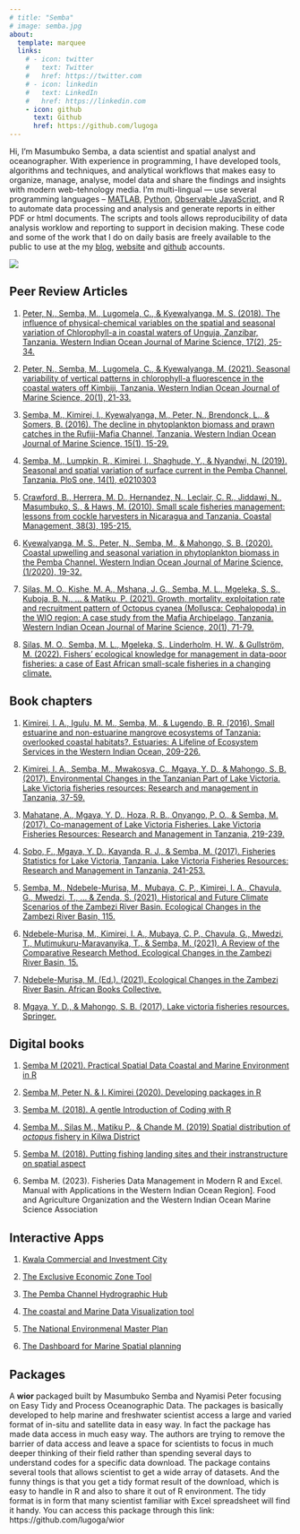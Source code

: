 ```yaml
---
# title: "Semba"
# image: semba.jpg
about:
  template: marquee
  links:
    # - icon: twitter
    #   text: Twitter
    #   href: https://twitter.com
    # - icon: linkedin
    #   text: LinkedIn
    #   href: https://linkedin.com
    - icon: github
      text: Github
      href: https://github.com/lugoga
---
```


<!-- ::: {.grid} -->

<!-- ::: {.g-col-12 .g-col-md-6} -->
<!-- ![](sembaProfile3.jpg) -->
<!-- ::: -->

<!-- ::: {.g-col-12 .g-col-md-6} -->
Hi, I'm Masumbuko Semba,  a data scientist and spatial analyst and oceanographer. With experience in programming, I have developed tools, algorithms and techniques, and analytical workflows that makes easy to organize, manage, analyse, model data and share the findings and insights with modern web-tehnology media. I'm multi-lingual --- use several programming languages -- [MATLAB](https://www.mathworks.com/products/matlab.html), [Python](https://www.python.org/), [Observable JavaScript](https://observablehq.com/@observablehq/observable-javascript), and R to automate data processing and analysis and generate reports in either PDF or html documents. The scripts and tools allows reproducibility of data analysis worklow and reporting to support in decision making. These code and some of the work that I do on daily basis are freely available to the public to use at the my [blog](https://semba.netlify.app/), [website](https://semba-blog.netlify.app/) and [github](https://github.com/lugoga/) accounts. 

![](sembaProfile3.jpg)

<!-- ::: -->
<!-- ::: -->

## Peer Review Articles

1.  <a href="https://www.ajol.info/index.php/wiojms/article/view/175825/">Peter, N., Semba, M., Lugomela, C., & Kyewalyanga, M. S. (2018). The influence of physical-chemical variables on the spatial and seasonal variation of Chlorophyll-a in coastal waters of Unguja, Zanzibar, Tanzania. Western Indian Ocean Journal of Marine Science, 17(2), 25-34.</a>

1.  <a href="https://www.ajol.info/index.php/wiojms/article/view/197123/">Peter, N., Semba, M., Lugomela, C., & Kyewalyanga, M. (2021). Seasonal variability of vertical patterns in chlorophyll-a fluorescence in the coastal waters off Kimbiji, Tanzania. Western Indian Ocean Journal of Marine Science, 20(1), 21-33.</a>

1. [Semba, M., Kimirei, I., Kyewalyanga, M., Peter, N., Brendonck, L., & Somers, B. (2016). The decline in phytoplankton biomass and prawn catches in the Rufiji-Mafia Channel, Tanzania. Western Indian Ocean Journal of Marine Science, 15(1), 15-29.](https://www.ajol.info/index.php/wiojms/article/view/138510)


1. [Semba, M., Lumpkin, R., Kimirei, I., Shaghude, Y., & Nyandwi, N. (2019). Seasonal and spatial variation of surface current in the Pemba Channel, Tanzania. PloS one, 14(1), e0210303](https://journals.plos.org/plosone/article?id=10.1371/journal.pone.0210303)

1. [Crawford, B., Herrera, M. D., Hernandez, N., Leclair, C. R., Jiddawi, N., Masumbuko, S., & Haws, M. (2010). Small scale fisheries management: lessons from cockle harvesters in Nicaragua and Tanzania. Coastal Management, 38(3), 195-215.](https://www.tandfonline.com/doi/abs/10.1080/08920753.2010.483174)

1. [Kyewalyanga, M. S., Peter, N., Semba, M., & Mahongo, S. B. (2020). Coastal upwelling and seasonal variation in phytoplankton biomass in the Pemba Channel. Western Indian Ocean Journal of Marine Science, (1/2020), 19-32.](https://www.ajol.info/index.php/wiojms/article/view/174215)

1. [Silas, M. O., Kishe, M. A., Mshana, J. G., Semba, M. L., Mgeleka, S. S., Kuboja, B. N., ... & Matiku, P. (2021). Growth, mortality, exploitation rate and recruitment pattern of Octopus cyanea (Mollusca: Cephalopoda) in the WIO region: A case study from the Mafia Archipelago, Tanzania. Western Indian Ocean Journal of Marine Science, 20(1), 71-79.](https://www.ajol.info/index.php/wiojms/article/view/198108)

1. [Silas, M. O., Semba, M. L., Mgeleka, S., Linderholm, H. W., & Gullström, M. (2022). Fishers’ ecological knowledge for management in data-poor fisheries: a case of East African small-scale fisheries in a changing climate.](https://www.diva-portal.org/smash/record.jsf?pid=diva2:1638631)

## Book chapters

1. [Kimirei, I. A., Igulu, M. M., Semba, M., & Lugendo, B. R. (2016). Small estuarine and non-estuarine mangrove ecosystems of Tanzania: overlooked coastal habitats?. Estuaries: A Lifeline of Ecosystem Services in the Western Indian Ocean, 209-226.](https://link.springer.com/chapter/10.1007/978-3-319-25370-1_13)

1. [Kimirei, I. A., Semba, M., Mwakosya, C., Mgaya, Y. D., & Mahongo, S. B. (2017). Environmental Changes in the Tanzanian Part of Lake Victoria. Lake Victoria fisheries resources: Research and management in Tanzania, 37-59.](https://link.springer.com/chapter/10.1007/978-3-319-69656-0_3)

1. [Mahatane, A., Mgaya, Y. D., Hoza, R. B., Onyango, P. O., & Semba, M. (2017). Co-management of Lake Victoria Fisheries. Lake Victoria Fisheries Resources: Research and Management in Tanzania, 219-239.](https://link.springer.com/chapter/10.1007/978-3-319-69656-0_11)

1. [Sobo, F., Mgaya, Y. D., Kayanda, R. J., & Semba, M. (2017). Fisheries Statistics for Lake Victoria, Tanzania. Lake Victoria Fisheries Resources: Research and Management in Tanzania, 241-253.](https://link.springer.com/chapter/10.1007/978-3-319-69656-0_12)

1. [Semba, M., Ndebele-Murisa, M., Mubaya, C. P., Kimirei, I. A., Chavula, G., Mwedzi, T., ... & Zenda, S. (2021). Historical and Future Climate Scenarios of the Zambezi River Basin. Ecological Changes in the Zambezi River Basin, 115.]()

1. [Ndebele-Murisa, M., Kimirei, I. A., Mubaya, C. P., Chavula, G., Mwedzi, T., Mutimukuru-Maravanyika, T., & Semba, M. (2021). A Review of the Comparative Research Method. Ecological Changes in the Zambezi River Basin, 15.]()

1. [Ndebele-Murisa, M. (Ed.). (2021). Ecological Changes in the Zambezi River Basin. African Books Collective.]()

1. [Mgaya, Y. D., & Mahongo, S. B. (2017). Lake victoria fisheries resources. Springer.](https://www.jstor.org/stable/pdf/j.ctv1grbbq5.8.pdf)


## Digital books

1. [Semba M (2021). Practical Spatial Data Coastal and Marine Environment in R](https://lugoga.github.io/geomarine/)

1. [Semba M, Peter N. & I. Kimirei (2020). Developing packages in R](https://lugoga.github.io/r-package/)

1. [Semba M. (2018). A gentle Introduction of Coding with R](https://lugoga.github.io/learning_r/)

1. [Semba M., Silas M., Matiku P., & Chande M. (2019) Spatial distribution of *octopus* fishery in Kilwa District](https://lugoga.github.io/octopus/)

1. [Semba M. (2018). Putting fishing landing sites and their instranstructure on spatial aspect](https://lugoga.github.io/master_thesis/)

1. Semba M. (2023). Fisheries Data Management in Modern R and Excel. Manual with Applications in the Western Indian Ocean Region]. Food and Agriculture Organization and the Western Indian Ocean Marine Science Association

## Interactive Apps

1. [Kwala Commercial and Investment City](https://https//semba.shinyapps.io/kwala/)

1. [The Exclusive Economic Zone Tool](https://semba.shinyapps.io/marineTz/)

1. [The Pemba Channel Hydrographic Hub](https://semba.shinyapps.io/OceanWebApp/)

1. [The coastal and Marine Data Visualization tool](https://semba.shinyapps.io/coastal_dashboard/)

1. [The National Environmenal Master Plan](https://nemp.shinyapps.io/nemp/)

1. [The Dashboard for Marine Spatial planning](https://lugoga.github.io/msp/)

## Packages

A **wior** packaged built by Masumbuko Semba and Nyamisi Peter focusing on Easy Tidy and Process Oceanographic Data. The packages is basically developed to help marine and freshwater scientist access a large and varied format of in-situ and satellite data in easy way. In fact the package has made data access in much easy way. The authors are trying to remove the barrier of data access and leave a space for scientists to focus in much deeper thinking of their field rather than spending several days to understand codes for a specific data download. The package contains several tools that allows scientist to get a wide array of datasets. And the funny things is that you get a tidy format result of the download, which is easy to handle in R and also to share it out of R environment. The tidy format is in form that many scientist familiar with Excel spreadsheet will find it handy. You can access this package through this link: https://github.com/lugoga/wior

